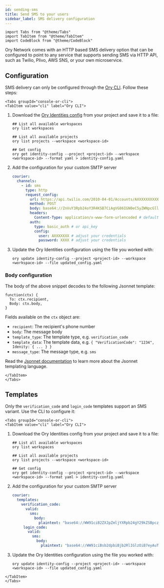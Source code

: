 ```yaml
---
id: sending-sms
title: Send SMS to your users
sidebar_label: SMS delivery configuration
---
```


```mdx-code-block
import Tabs from "@theme/Tabs"
import TabItem from "@theme/TabItem"
import CodeBlock from "@theme/CodeBlock"
```

Ory Network comes with an HTTP based SMS delivery option that can be configured to point to any service that supports sending SMS
via HTTP API, such as Twilio, Plivo, AWS SNS, or your own microservice.

## Configuration

SMS delivery can only be configured through the [Ory CLI](../../guides/cli/01_installation.mdx). Follow these steps:

```mdx-code-block
<Tabs groupId="console-or-cli">
<TabItem value="cli" label="Ory CLI">
```

1. Download the [Ory Identities config](../../guides/cli/15_config-identity-service.mdx) from your project and save it to a file:

   ```shell
   ## List all available workspaces
   ory list workspaces

   ## List all available projects
   ory list projects --workspace <workspace-id>

   ## Get config
   ory get identity-config --project <project-id> --workspace <workspace-id> --format yaml > identity-config.yaml
   ```

2. Add the configuration for your custom SMTP server

   ```yaml title="config.yml"
   courier:
     channels:
       - id: sms
         type: http
         request_config:
           url: https://api.twilio.com/2010-04-01/Accounts/AXXXXXXXXXXXXXX/Messages.json # Adjust your account ID
           method: POST
           body: base64://ZnVuY3Rpb24oY3R4KSB7CiAgVG86IGN0eC5yZWNpcGllbnQsCiAgQm9keTogY3R4LmJvZHksCn0= # see below
           headers:
             Content-Type: application/x-www-form-urlencoded # defaults to application/json
           auth:
             type: basic_auth # or api_key
             config:
               user: AXXXXXXX # adjust your credentials
               password: XXXX # adjust your credentials
   ```

3. Update the Ory Identities configuration using the file you worked with:

   ```shell
   ory update identity-config --project <project-id> --workspace <workspace-id> --file updated_config.yaml
   ```

### Body configuration

The body of the above snippet decodes to the following Jsonnet template:

```jsonnet
function(ctx) {
  To: ctx.recipient,
  Body: ctx.body,
}
```

Fields available on the `ctx` object are:

- `recipient`: The recipient's phone number
- `body`: The message body
- `template_type`: The template type, e.g. `verification_code`
- `template_data`: The template data, e.g. `{ "VerificationCode": "1234", Idenity: { ... } }`
- `message_type`: The message type, e.g. `sms`

Read the [Jsonnet documentation](../../kratos/reference/jsonnet.mdx) to learn more about the Jsonnet templating language.

```mdx-code-block
</TabItem>
</Tabs>
```

## Templates

Only the `verification_code` and `login_code` templates support an SMS variant. Use the CLI to configure it:

```mdx-code-block
<Tabs groupId="console-or-cli">
<TabItem value="cli" label="Ory CLI">
```

1. Download the Ory Identities config from your project and save it to a file:

   ```shell
   ## List all available workspaces
   ory list workspaces

   ## List all available projects
   ory list projects --workspace <workspace-id>

   ## Get config
   ory get identity-config --project <project-id> --workspace <workspace-id> --format yaml > identity-config.yaml
   ```

2. Add the configuration for your custom SMTP server

   ```yaml title="config.yml"
   courier:
     templates:
       verification_code:
         valid:
           sms:
             body:
               plaintext: "base64://WW91ciB2ZXJpZmljYXRpb24gY29kZSBpczoge3sgLlZlcmlmaWNhdGlvbkNvZGUgfX0="
        login_code:
          valid:
            sms:
              body:
                plaintext: "base64://WW91ciBsb2dpbiBjb2RlIGlzOiB7eyAuTG9naW5Db2RlIH19"
   ```

3. Update the Ory Identities configuration using the file you worked with:

   ```shell
   ory update identity-config --project <project-id> --workspace <workspace-id> --file updated_config.yaml
   ```

```mdx-code-block
</TabItem>
</Tabs>
```
